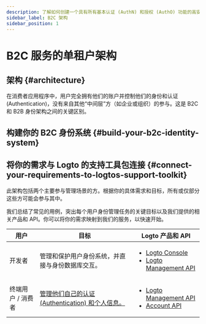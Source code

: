```yaml
---
description: 了解如何创建一个具有所有基本认证 (AuthN) 和授权 (AuthO) 功能的高安全性客户身份系统。
sidebar_label: B2C 架构
sidebar_position: 1
---
```



# B2C 服务的单租户架构

## 架构 \{#architecture}

在消费者应用程序中，用户完全拥有他们的账户并控制他们的身份和认证 (Authentication)，没有来自其他“中间层”方（如企业或组织）的参与。这是 B2C 和 B2B 身份架构之间的关键区别。

<ImageB2c width="100%" height="auto" />

## 构建你的 B2C 身份系统 \{#build-your-b2c-identity-system}

<GenericFeatures />

## 将你的需求与 Logto 的支持工具包连接 \{#connect-your-requirements-to-logtos-support-toolkit}

此架构包括两个主要参与管理场景的方。根据你的具体需求和目标，所有或仅部分这些方可能会参与其中。

我们总结了常见的用例，突出每个用户身份管理任务的关键目标以及我们提供的相关产品和 API。你可以将你的需求映射到我们的服务，以快速开始。

| 用户              | 目标                                                                | Logto 产品和 API                                                                                                                                                 |
| ----------------- | ------------------------------------------------------------------- | ---------------------------------------------------------------------------------------------------------------------------------------------------------------- |
| 开发者            | 管理和保护用户身份系统，并直接与身份数据库交互。                    | <ul><li>[Logto Console](https://cloud.logto.io)</li><li>[Logto Management API](https://openapi.logto.io/)</li></ul>                                              |
| 终端用户 / 消费者 | [管理他们自己的认证 (Authentication) 和个人信息。](/end-user-flows) | <ul><li>[Logto Management API](https://openapi.logto.io/)</li><li>[Account API](https://openapi.logto.io/operation/operation-getaccountcentersettings)</li></ul> |

<RelatedResource />
